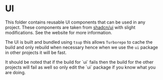 # UI

This folder contains reusable UI components that can be used in any project. These components are taken from
[shadcn/ui](https://ui.shadcn.com/) with slight modifications. See the website for more information.

The UI is built and bundled using `tsup` this allows `Turborepo` to cache the build and only rebuild when necessary hence
when we use the `ui` package in other projects it will be fast.


<Callout type="warning">
  It should be noted that if the build for `ui` fails then the build for the
  other projects will fail as well so only edit the `ui` package if you know
  what you are doing.
</Callout>
